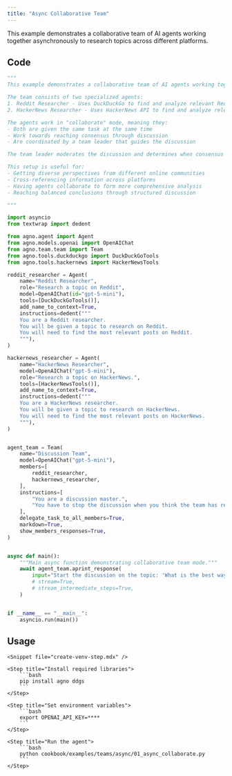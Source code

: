 ```yaml
---
title: "Async Collaborative Team"
---
```


This example demonstrates a collaborative team of AI agents working together asynchronously to research topics across different platforms.

## Code

```python cookbook/examples/teams/async/01_async_collaborate.py
"""
This example demonstrates a collaborative team of AI agents working together to research topics across different platforms.

The team consists of two specialized agents:
1. Reddit Researcher - Uses DuckDuckGo to find and analyze relevant Reddit posts
2. HackerNews Researcher - Uses HackerNews API to find and analyze relevant HackerNews posts

The agents work in "collaborate" mode, meaning they:
- Both are given the same task at the same time
- Work towards reaching consensus through discussion
- Are coordinated by a team leader that guides the discussion

The team leader moderates the discussion and determines when consensus is reached.

This setup is useful for:
- Getting diverse perspectives from different online communities
- Cross-referencing information across platforms
- Having agents collaborate to form more comprehensive analysis
- Reaching balanced conclusions through structured discussion

"""

import asyncio
from textwrap import dedent

from agno.agent import Agent
from agno.models.openai import OpenAIChat
from agno.team.team import Team
from agno.tools.duckduckgo import DuckDuckGoTools
from agno.tools.hackernews import HackerNewsTools

reddit_researcher = Agent(
    name="Reddit Researcher",
    role="Research a topic on Reddit",
    model=OpenAIChat(id="gpt-5-mini"),
    tools=[DuckDuckGoTools()],
    add_name_to_context=True,
    instructions=dedent("""
    You are a Reddit researcher.
    You will be given a topic to research on Reddit.
    You will need to find the most relevant posts on Reddit.
    """),
)

hackernews_researcher = Agent(
    name="HackerNews Researcher",
    model=OpenAIChat("gpt-5-mini"),
    role="Research a topic on HackerNews.",
    tools=[HackerNewsTools()],
    add_name_to_context=True,
    instructions=dedent("""
    You are a HackerNews researcher.
    You will be given a topic to research on HackerNews.
    You will need to find the most relevant posts on HackerNews.
    """),
)


agent_team = Team(
    name="Discussion Team",
    model=OpenAIChat("gpt-5-mini"),
    members=[
        reddit_researcher,
        hackernews_researcher,
    ],
    instructions=[
        "You are a discussion master.",
        "You have to stop the discussion when you think the team has reached a consensus.",
    ],
    delegate_task_to_all_members=True,
    markdown=True,
    show_members_responses=True,
)


async def main():
    """Main async function demonstrating collaborative team mode."""
    await agent_team.aprint_response(
        input="Start the discussion on the topic: 'What is the best way to learn to code?'",
        # stream=True,
        # stream_intermediate_steps=True,
    )


if __name__ == "__main__":
    asyncio.run(main())
```

## Usage

<Steps>

    <Snippet file="create-venv-step.mdx" />

    <Step title="Install required libraries">
        ```bash
        pip install agno ddgs
        ```
    </Step>

    <Step title="Set environment variables">
        ```bash
        export OPENAI_API_KEY=****
        ```
    </Step>

    <Step title="Run the agent">
        ```bash
        python cookbook/examples/teams/async/01_async_collaborate.py
        ```
    </Step>

</Steps>